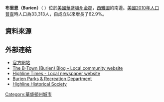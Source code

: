 {{Infobox settlement
|official_name            = 布里恩
|native_name              = Burien
|settlement_type          = [[城市|城市]]
|nickname                 =
|motto                    =

<!-- 圖片 -->
|image_skyline            =
|imagesize                =
|image_caption            =
|image_flag               =
|image_seal               = <!-- 檔案不存在 LogoofBurienWA.png ，可從英文維基百科取得 -->

<!-- 地圖 -->
|image_map = King_County_Washington_Incorporated_and_Unincorporated_areas_Burien_Highlighted.svg
|mapsize                  = 250px
|map_caption              = 布里恩位置圖
|image_map1               =
|mapsize1                 =
|map_caption1             =

<!-- 行政區 -->
|subdivision_type         = [[國家|國家]]
|subdivision_name         = [[美國|美國]]
|subdivision_type1        = [[州|州]]
|subdivision_name1        = [[華盛頓州|華盛頓州]]
|subdivision_type2        = [[郡|郡]]
|subdivision_name2        = [[金郡_(華盛頓州)|金郡]]

<!-- 政府 -->
|government_footnotes     =
|government_type          = Council-manager form
|leader_title             = 市長
|leader_name              = Joan McGilton<br/>瓊恩·麥克吉爾頓
|leader_title1            = 市議會
|leader_name1             = 七人眾（四年任期）：<br/>
                            瓊恩·麥克吉爾頓（Joan McGilton）<br/>蘿絲·克拉克（Rose Clark）<br/>蘇·布雷扎克（Sue Blazak）<br/>凱西·金恩（Kathy Keene）<br/>露西·庫拉柯威亞克（Lucy Krakowiak）<br/>莎麗·尼爾森（Sally Nelson）<br/>戈登·蕭（Gordon Shaw）
|leader_title2            = City Manager
|leader_name2             = 麥克·馬丁<br/>Mike Martin<ref>{{Cite web |url=http://wa-burien.civicplus.com/index.aspx?nid=139 |title=存档副本 |access-date=2011-04-19 |archive-url=https://web.archive.org/web/20110708161310/http://wa-burien.civicplus.com/index.aspx?nid=139 |archive-date=2011-07-08 |dead-url=yes }}</ref>
|established_title        =
|established_date         =

<!-- 地區 -->
|unit_pref  =  Imperial
|area_footnotes           =
|area_magnitude           =
|area_total_km2           = 40.6
|area_land_km2            = 25.6
|area_water_km2           = 15.0
|area_total_sq_mi         = 15.7
|area_land_sq_mi          = 9.9
|area_water_sq_mi         = 5.8

<!-- 人口 -->
|population_as_of         = [[美國2010年人口普查|2010]]<ref>{{cite web|title=Demographics|publisher=City of Burien, WA|url=http://www.burienwa.gov/index.aspx?NID=321|deadurl=yes|archiveurl=https://web.archive.org/web/20121029031049/http://www.burienwa.gov/index.aspx?NID=321|archivedate=2012-10-29}}</ref>
|population_footnotes     =
|population_total         = 33,313
|population_density_km2   = 1792.6
|population_density_sq_mi = 4635.4

<!-- 基本資料 -->
|timezone                 = [[太平洋時區|PST]]
|utc_offset               = -8
|timezone_DST             = PDT
|utc_offset_DST           = -7
|elevation_footnotes      =
|elevation_m              = 115
|elevation_ft             = 377
|coordinates_display      = inline,title
|coordinates_type         = region:US_type:city
|latd = 47 |latm = 28 |lats = 6 |latNS = N
|longd = 122 |longm = 20 |longs = 44 |longEW = W

<!-- 其他資料 -->
|postal_code_type         = [[美國郵遞區號|郵遞區號]]
|postal_code              = 98146、98148、98166、98168
|area_code                = [[北美洲电话区号列表|206]]
|blank_name               = [[聯邦資訊處理標準|聯邦資訊處理標準碼]]
|blank_info               = 53-07380{{GR|2}}
|blank1_name              = [[地名資訊系統編號|地名資訊系統編號]]
|blank1_info              = 1512020{{GR|3}}
|website                  = http://www.burienwa.gov/
|footnotes                =
}}

'''布里恩（Burien）'''（{{pron-en|ˈbjʊəriən}} {{respell|BYUR|ee-ən}}）位於[[美國|美國]][[華盛頓州|華盛頓州]][[金郡_(華盛頓州)|金郡]]，[[西雅圖|西雅圖]]的南邊。[[美國2010年人口普查|美國2010年人口普查]]時人口為33,313人，自成立以來增長了62.9%。

==資料來源==
{{reflist}}

==外部連結==
* [http://www.burienwa.gov 官方網站] {{Wayback|url=http://www.burienwa.gov/ |date=20110429184111 }}
* [http://www.b-townblog.com  The B-Town (Burien) Blog – Local community website] {{Wayback|url=http://www.b-townblog.com/ |date=20201001031412 }}
* [http://www.highlinetimes.com  Highline Times - Local newspaper website] {{Wayback|url=http://www.highlinetimes.com/ |date=20170616152639 }}
* [http://www.burienparks.net Burien Parks & Recreation Department] {{Wayback|url=http://www.burienparks.net/ |date=20141014103921 }}
* [http://www.highlinehistory.org  Highline Historical Society] {{Wayback|url=http://www.highlinehistory.org/ |date=20200213111631 }}

{{Washington}}

[[Category:華盛頓州城市|Category:華盛頓州城市]]